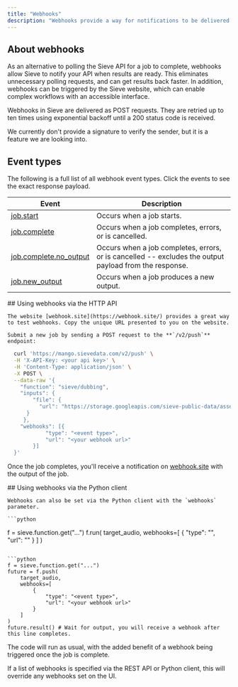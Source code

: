 ```yaml
---
title: "Webhooks"
description: "Webhooks provide a way for notifications to be delivered to an external web server when a Sieve job completes."
---
```


## About webhooks

As an alternative to polling the Sieve API for a job to complete, webhooks allow Sieve to notify your API when results are ready. This eliminates unnecessary polling requests, and can get results back faster. In addition, webhooks can be triggered by the Sieve website, which can enable complex workflows with an accessible interface.

Webhooks in Sieve are delivered as POST requests. They are retried up to ten times using exponential backoff until a 200 status code is received.

We currently don't provide a signature to verify the sender, but it is a feature we are looking into.

## Event types

The following is a full list of all webhook event types. Click the events to see the exact response payload.

| Event                                                                             | Description                                                                                            |
| --------------------------------------------------------------------------------- | ------------------------------------------------------------------------------------------------------ |
| [job.start](/reference-v2/api/models/job_start_webhook)                           | Occurs when a job starts.                                                                              |
| [job.complete](/reference-v2/api/models/job_complete_webhook)                     | Occurs when a job completes, errors, or is cancelled.                                                  |
| [job.complete.no_output](/reference-v2/api/models/job_complete_no_output_webhook) | Occurs when a job completes, errors, or is cancelled -- excludes the output payload from the response. |
| [job.new_output](/reference-v2/api/models/job_new_output_webhook)                 | Occurs when a job produces a new output.                                                               |

<Tabs>
  <Tab title="API">
    ## Using webhooks via the HTTP API

    The website [webhook.site](https://webhook.site/) provides a great way to test webhooks. Copy the unique URL presented to you on the website.

    Submit a new job by sending a POST request to the **`/v2/push`** endpoint:

```bash
  curl 'https://mango.sievedata.com/v2/push' \
  -H 'X-API-Key: <your api key>' \
  -H 'Content-Type: application/json' \
  -X POST \
  --data-raw '{
    "function": "sieve/dubbing",
    "inputs": {
        "file": {
          "url": "https://storage.googleapis.com/sieve-public-data/assets/dub.m4a"
      }
     },
    "webhooks": [{
            "type": "<event type>",
            "url": "<your webhook url>"
        }]
  }'
```

Once the job completes, you'll receive a notification on [webhook.site](https://webhook.site/) with the output of the job.

  </Tab>
  <Tab title="Python">
    ## Using webhooks via the Python client

    Webhooks can also be set via the Python client with the `webhooks` parameter.

    ```python

f = sieve.function.get("...")
f.run(
target_audio,
webhooks=[
{
"type": "<event type>",
"url": "<your webhook url>"
}
]
)

````

```python
f = sieve.function.get("...")
future = f.push(
    target_audio,
    webhooks=[
        {
            "type": "<event type>",
            "url": "<your webhook url>"
        }
    ]
)
future.result() # Wait for output, you will receive a webhook after this line completes.
````

The code will run as usual, with the added benefit of a webhook being triggered once the job is complete.

  </Tab>
</Tabs>

<Warning>
  If a list of webhooks is specified via the REST API or Python client, this
  will override any webhooks set on the UI.
</Warning>
